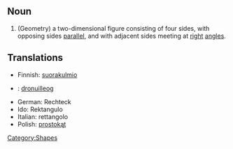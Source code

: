 ==Noun==
# (Geometry) a two-dimensional figure consisting of four sides, with opposing sides [[parallel]], and with adjacent sides meeting at [[right]] [[angle]]s.

==Translations==

*Finnish: [[suorakulmio]]
*{{ga}}: [[dronuilleog]]
*German: Rechteck
*Ido: Rektangulo
*Italian:  rettangolo
*Polish: [[prostokąt]]

[[Category:Shapes]]